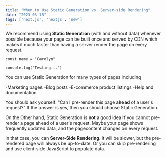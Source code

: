 ```yaml
---
title: "When to Use Static Generation vs. Server-side Rendering"
date: "2023-03-15"
tags: ['next.js', 'nextjs', 'new']
---
```


We recommend using **Static Generation** (with and without data) whenever possible because your page can be built once and served by CDN which makes it much faster than having a server render the page on every request.

```
const name = "Carolyn"

console.log("Testing...")
```
 
You can use Static Generation for many types of pages including

-Marketing pages
-Blog posts
-E-commerce product listings
-Help and documentation

You should ask yourself: "Can I pre-render this page **ahead** of a user's request?" If the answer is yes, then you should choose Static Generation.

On the Other hand, Static Generation is **not** a good idea if you cannot pre-render a page ahead of a user's request. Maybe your page shows frequently updated data, and the pagecontent changes on every request.

In that case, you can **Server-Side Rendering**. It will be slower, but the pre-rendered page will always be up-to-date. Or you can skip pre-rendering and use client-side JavaScript to populate data.